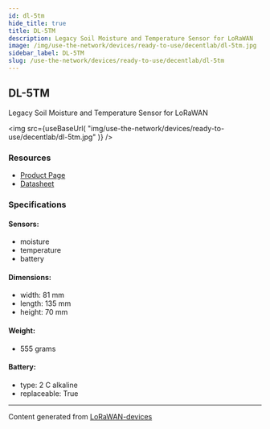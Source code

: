 ```yaml
---
id: dl-5tm
hide_title: true
title: DL-5TM
description: Legacy Soil Moisture and Temperature Sensor for LoRaWAN
image: /img/use-the-network/devices/ready-to-use/decentlab/dl-5tm.jpg
sidebar_label: DL-5TM
slug: /use-the-network/devices/ready-to-use/decentlab/dl-5tm
---
```



## DL-5TM

Legacy Soil Moisture and Temperature Sensor for LoRaWAN

<img
src={useBaseUrl(
"img/use-the-network/devices/ready-to-use/decentlab/dl-5tm.jpg"
)}
/>

### Resources

- [Product Page](https://www.decentlab.com/products/legacy-soil-moisture-and-temperature-sensor-for-lorawan)
- [Datasheet](https://cdn.decentlab.com/download/datasheets/Decentlab-DL-5TM-datasheet.pdf)

### Specifications

#### Sensors:
- moisture
- temperature
- battery
#### Dimensions:
- width: 81 mm
- length: 135 mm
- height: 70 mm
#### Weight: 
- 555 grams
#### Battery: 
- type: 2 C alkaline
- replaceable: True



---
Content generated from [LoRaWAN-devices](https://github.com/TheThingsNetwork/lorawan-devices)
